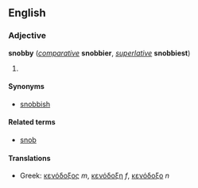 ==English==
===Adjective===
'''snobby''' (''[[comparative]]'' '''snobbier''', ''[[superlative]]'' '''snobbiest''')

# {{stub}}

====Synonyms====
*[[snobbish]]

====Related terms====
*[[snob]]

====Translations====
*Greek: [[κενόδοξος]] ''m'', [[κενόδοξη]] ''f'', [[κενόδοξο]] ''n''